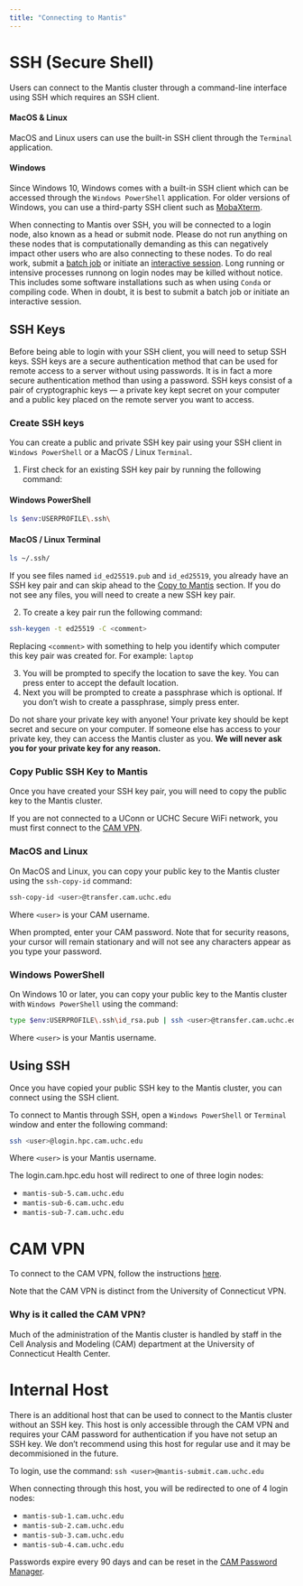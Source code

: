 ```yaml
---
title: "Connecting to Mantis"
---
```


<!-- Once you have created a CAM Account there are two ways to connect to the Mantis cluster which are documented on this page:
1. Open OnDemand: a web-based interface for accessing
2. SSH (Secure Shell): a command-line interface


# Open OnDemand -->

# SSH (Secure Shell)
Users can connect to the Mantis cluster through a command-line interface using SSH which requires an SSH client. 

#### MacOS & Linux
MacOS and Linux users can use the built-in SSH client through the `Terminal` application. 

#### Windows
Since Windows 10, Windows comes with a built-in SSH client which can be accessed through the `Windows PowerShell` application. For older versions of Windows, you can use a third-party SSH client such as [MobaXterm](https://mobaxterm.mobatek.net). 

::: {.callout-warning}
When connecting to Mantis over SSH, you will be connected to a login node, also known as a head or submit node. Please do not run anything on these nodes that is computationally demanding as this can negatively impact other users who are also connecting to these nodes. To do real work, submit a [batch job](running.qmd#batch-job-submission) or initiate an [interactive session](running.qmd#interactive-job). Long running or intensive processes runnong on login nodes may be killed without notice. This includes some software installations such as when using `Conda` or compiling code. When in doubt, it is best to submit a batch job or initiate an interactive session.
:::


## SSH Keys
Before being able to login with your SSH client, you will need to setup SSH keys. SSH keys are a secure authentication method that can be used for remote access to a server without using passwords. It is in fact a more secure authentication method than using a password. SSH keys consist of a pair of cryptographic keys --- a private key kept secret on your computer and a public key placed on the remote server you want to access.

### Create SSH keys
You can create a public and private SSH key pair using your SSH client in `Windows PowerShell` or a MacOS / Linux `Terminal`.  

1. First check for an existing SSH key pair by running the following command: 

::: {.panel-tabset}
#### Windows PowerShell
```bash
ls $env:USERPROFILE\.ssh\
```

#### MacOS / Linux Terminal
```bash
ls ~/.ssh/
```
:::

If you see files named `id_ed25519.pub` and `id_ed25519`, you already have an SSH key pair and can skip ahead to the [Copy to Mantis](#copy-public-ssh-key-to-mantis) section. If you do not see any files, you will need to create a new SSH key pair.

2. To create a key pair run the following command:

```bash
ssh-keygen -t ed25519 -C <comment>
```

Replacing `<comment>` with something to help you identify which computer this key pair was created for. For example: `laptop`

3. You will be prompted to specify the location to save the key. You can press enter to accept the default location.
4. Next you will be prompted to create a passphrase which is optional. If you don't wish to create a passphrase, simply press enter.

::: {.callout-warning}
Do not share your private key with anyone! Your private key should be kept secret and secure on your computer. If someone else has access to your private key, they can access the Mantis cluster as you. **We will never ask you for your private key for any reason.**
:::


### Copy Public SSH Key to Mantis
Once you have created your SSH key pair, you will need to copy the public key to the Mantis cluster.

If you are not connected to a UConn or UCHC Secure WiFi network, you must first connect to the [CAM VPN](#cam-vpn). 

::: {.panel-tabset}
### MacOS and Linux
On MacOS and Linux, you can copy your public key to the Mantis cluster using the `ssh-copy-id` command:

```bash
ssh-copy-id <user>@transfer.cam.uchc.edu
```

Where `<user>` is your CAM username.

When prompted, enter your CAM password. Note that for security reasons, your cursor will remain stationary and  will not see any characters appear as you type your password.

### Windows PowerShell
On Windows 10 or later, you can copy your public key to the Mantis cluster with `Windows PowerShell` using the command:

```bash
type $env:USERPROFILE\.ssh\id_rsa.pub | ssh <user>@transfer.cam.uchc.edu "cat >> .ssh/authorized_keys"
```

Where `<user>` is your Mantis username.
:::


## Using SSH
Once you have copied your public SSH key to the Mantis cluster, you can connect using the SSH client.

To connect to Mantis through SSH, open a `Windows PowerShell` or `Terminal` window and enter the following command:

```bash
ssh <user>@login.hpc.cam.uchc.edu
```

Where `<user>` is your Mantis username.

The login.cam.hpc.edu host will redirect to one of three login nodes:

- `mantis-sub-5.cam.uchc.edu`
- `mantis-sub-6.cam.uchc.edu`
- `mantis-sub-7.cam.uchc.edu`



# CAM VPN
<!--TODO: Move the documentation for vnp here eventually -->

To connect to the CAM VPN, follow the instructions [here](https://health.uconn.edu/high-performance-computing/tutorials/cam-vpn/). 

::: {.callout-note}
Note that the CAM VPN is distinct from the University of Connecticut VPN. 
:::

### Why is it called the CAM VPN?
Much of the administration of the Mantis cluster is handled by staff in the Cell Analysis and Modeling (CAM) department at the University of Connecticut Health Center.



<!-- # SSH Tunnelling -->
<!-- TODO: Explain why you might need this and how to do it. -->
<!-- TODO: How will this change once all traffic must go through external host? -->


<!-- # X11 Forwarding -->
<!-- TODO: Why you might need this and how to do it. -->
<!-- TODO: How will this change once all traffic must go through external host? -->



# Internal Host
There is an additional host that can be used to connect to the Mantis cluster without an SSH key. This host is only accessible through the CAM VPN and requires your CAM password for authentication if you have not setup an SSH key. We don't recommend using this host for regular use and it may be decommisioned in the future.

To login, use the command: `ssh <user>@mantis-submit.cam.uchc.edu`

When connecting through this host, you will be redirected to one of 4 login nodes:

- `mantis-sub-1.cam.uchc.edu`
- `mantis-sub-2.cam.uchc.edu`
- `mantis-sub-3.cam.uchc.edu`
- `mantis-sub-4.cam.uchc.edu`

::: {callout-note}
Passwords expire every 90 days and can be reset in the [CAM Password Manager](https://pm-app.cam.uchc.edu/portal/Home/LandingPage).
:::



